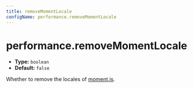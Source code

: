 ```yaml
---
title: removeMomentLocale
configName: performance.removeMomentLocale
---
```


# performance.removeMomentLocale

- **Type:** `boolean`
- **Default:** `false`

Whether to remove the locales of [moment.js](https://momentjs.com/).


<RsbuildConfig />

